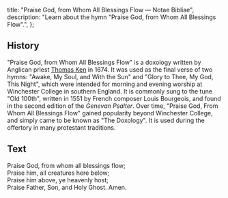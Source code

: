   title: "Praise God, from Whom All Blessings Flow — Notae Bibliae",
  description: "Learn about the hymn \"Praise God, from Whom All Blessings Flow\".",
};

<Initial text="Praise God, from Whom All Blessings Flow" />

## History

"Praise God, from Whom All Blessings Flow" is a doxology written by Anglican priest [Thomas Ken](/liturgy/music/composers/thomas-ken) in 1674. It was used as the final verse of two hymns: "Awake, My Soul, and With the Sun" and "Glory to Thee, My God, This Night", which were intended for morning and evening worship at Winchester College in southern England. It is commonly sung to the tune "Old 100th", written in 1551 by French composer Louis Bourgeois, and found in the second edition of the *Genevan Psalter*. Over time, "Praise God, From Whom All Blessings Flow" gained popularity beyond Winchester College, and simply came to be known as "The Doxology". It is used during the offertory in many protestant traditions.

## Text

Praise God, from whom all blessings flow;<br/>
Praise him, all creatures here below;<br/>
Praise him above, ye heavenly host;<br/>
Praise Father, Son, and Holy Ghost. Amen.
